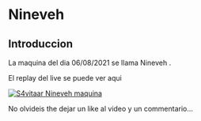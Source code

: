 # Nineveh {-}

## Introduccion {-}

La maquina del dia 06/08/2021 se llama Nineveh
.

El replay del live se puede ver aqui

[![S4vitaar Nineveh maquina](https://img.youtube.com/vi/FW0Nj3g4qAk/0.jpg)](https://www.youtube.com/watch?v=FW0Nj3g4qAk)

No olvideis the dejar un like al video y un commentario...

